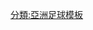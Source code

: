 {{Navbox
| name  = 亞洲足聯頂級聯賽
| title = [[亚洲足球联合会|-{zh-hans:亚足联;zh-hk:亞洲足協;zh-tw:亞足聯;}-]]成员最高级别足球联赛
| state = {{{state|autocollapse}}}
| listclass = hlist

| group1 = 東亞
| list1 = 
* [[中国足球协会超级联赛|中國]]
* [[台灣企業甲級足球聯賽|中華台北]]
* [[關島男子足球聯賽|關島]]
* [[香港超級聯賽|香港]]
* [[北韓超級足球聯賽|-{zh-cn:朝鲜; zh-tw:北韓; zh-hk:北韓;}-]]
* [[K聯賽1|-{zh-cn:韩国; zh-tw:南韓; zh-hk:南韓;}-]]
* [[日本甲組職業足球聯賽|日本]]
* [[澳門甲組足球聯賽|澳門]]
* [[M聯賽|北馬里亞納群島]]
* [[蒙古國家超級足球聯賽|蒙古]]

| group2 = 東南亞
| list2 = 
* [[澳大利亚职业足球联赛|-{zh-hans:澳大利亚; zh-tw:澳洲; zh-hk:澳洲;}-]]
* [[汶萊足球超級聯賽|-{zh-cn:文莱; zh-tw:文萊; zh-hk:汶萊; zh-sg:文萊;}-]]
* [[柬埔寨足球联赛|柬埔寨]]
* [[印尼甲組聯賽|印尼]]
* [[老撾超級足球聯賽|老撾]]
* [[馬來西亞超級足球聯賽|馬來西亞]]
* [[緬甸國家足球聯賽|緬甸]]
* [[菲律賓足球聯賽|菲律賓]]
* [[新加坡超級足球聯賽|新加坡]]
* [[泰國甲組足球聯賽|泰國]]
* [[東帝汶業餘甲組足球聯賽|東帝汶]]
* [[越南足球甲級聯賽|越南]]

| group3 = 中亞
| list3 = 
* [[阿富汗超級足球聯賽|阿富汗]]
* [[伊朗職業足球聯賽|伊朗]]
* [[吉爾吉斯超級足球聯賽|-{zh-hans:吉尔吉斯斯坦; zh-tw:吉爾吉斯; zh-hk:吉爾吉斯;}-]]
* [[塔吉克超級足球聯賽|塔吉克]]
* [[土庫曼超級足球聯賽|土庫曼]]
* [[烏茲別克超級足球聯賽|-{zh-hans:乌兹别克斯坦; zh-tw:烏茲別克; zh-hk:烏茲別克;}-]]

| group4 = 南亞
| list4 = 
* [[孟加拉超級足球聯賽|孟加拉]]
* [[不丹超級足球聯賽|不丹]]
* [[印度足球甲级联赛|印度]]
* [[馬爾代夫超級足球聯賽|馬爾代夫]]
* [[尼泊爾國家足球聯賽|尼泊爾]]
* [[巴基斯坦超級足球聯賽|巴基斯坦]]
* [[斯里蘭卡冠軍聯賽|斯里蘭卡]]

| group5 = 西亞
| list5 = 
* [[巴林超級足球聯賽|巴林]]
* [[伊拉克足球超级联赛|伊拉克]]
* [[約旦職業足球聯賽|約旦]]
* [[科威特超級足球聯賽|科威特]]
* [[黎巴嫩超級足球聯賽|黎巴嫩]]
* [[阿曼職業足球聯賽|阿曼]]
* 巴勒斯坦（[[加沙地帶超級足球聯賽|加沙]]·[[約旦河西岸超級聯賽|西岸]]）
* [[卡塔爾星級足球聯賽|卡塔爾]]
* [[沙特職業足球聯賽|沙特阿拉伯]]
* [[敘利亞足球超級聯賽|敍利亞]]
* [[阿聯酋阿拉伯海灣聯賽|阿聯酋]]
* [[也門足球聯賽|也門]]
}}<noinclude>
{{collapsible option}}
[[分類:亞洲足球模板]]
</noinclude>